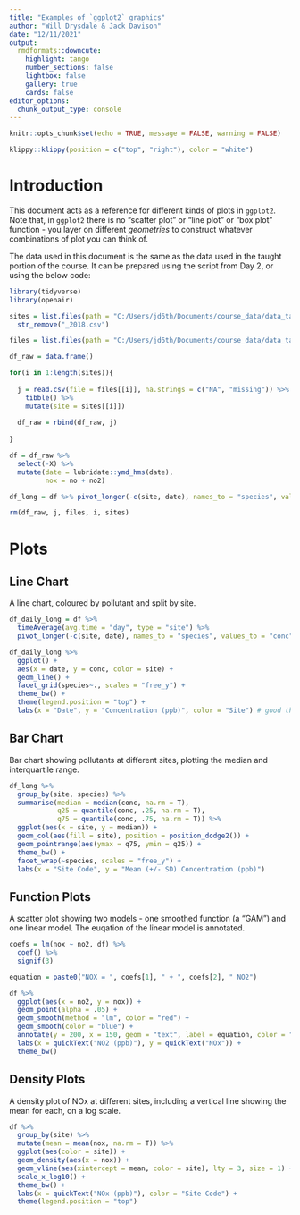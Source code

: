 ```yaml
---
title: "Examples of `ggplot2` graphics"
author: "Will Drysdale & Jack Davison"
date: "12/11/2021"
output:
  rmdformats::downcute:
    highlight: tango
    number_sections: false
    lightbox: false
    gallery: true
    cards: false
editor_options: 
  chunk_output_type: console
---
```


```r
knitr::opts_chunk$set(echo = TRUE, message = FALSE, warning = FALSE)
```

```r
klippy::klippy(position = c("top", "right"), color = "white")
```

# Introduction

This document acts as a reference for different kinds of plots in `ggplot2`. Note that, in `ggplot2` there is no "scatter plot" or "line plot" or "box plot" function - you layer on different *geometries* to construct whatever combinations of plot you can think of.

The data used in this document is the same as the data used in the taught portion of the course. It can be prepared using the script from Day 2, or using the below code:

```r

library(tidyverse)
library(openair)

sites = list.files(path = "C:/Users/jd6th/Documents/course_data/data_taught/data_day_2/", pattern = ".csv") %>% 
  str_remove("_2018.csv")

files = list.files(path = "C:/Users/jd6th/Documents/course_data/data_taught/data_day_2/", pattern = ".csv",full.names = T)

df_raw = data.frame()

for(i in 1:length(sites)){
  
  j = read.csv(file = files[[i]], na.strings = c("NA", "missing")) %>% 
    tibble() %>%
    mutate(site = sites[[i]])
  
  df_raw = rbind(df_raw, j)
  
}

df = df_raw %>%
  select(-X) %>%
  mutate(date = lubridate::ymd_hms(date),
         nox = no + no2)

df_long = df %>% pivot_longer(-c(site, date), names_to = "species", values_to = "conc")

rm(df_raw, j, files, i, sites)

```

# Plots

## Line Chart

A line chart, coloured by pollutant and split by site.

```r
df_daily_long = df %>%
  timeAverage(avg.time = "day", type = "site") %>%
  pivot_longer(-c(site, date), names_to = "species", values_to = "conc")

df_daily_long %>%
  ggplot() +
  aes(x = date, y = conc, color = site) +
  geom_line() +
  facet_grid(species~., scales = "free_y") +
  theme_bw() +
  theme(legend.position = "top") +
  labs(x = "Date", y = "Concentration (ppb)", color = "Site") # good theming
```

## Bar Chart

Bar chart showing pollutants at different sites, plotting the median and interquartile range.

```r
df_long %>%
  group_by(site, species) %>%
  summarise(median = median(conc, na.rm = T),
            q25 = quantile(conc, .25, na.rm = T),
            q75 = quantile(conc, .75, na.rm = T)) %>%
  ggplot(aes(x = site, y = median)) +
  geom_col(aes(fill = site), position = position_dodge2()) +
  geom_pointrange(aes(ymax = q75, ymin = q25)) +
  theme_bw() +
  facet_wrap(~species, scales = "free_y") +
  labs(x = "Site Code", y = "Mean (+/- SD) Concentration (ppb)")
```

## Function Plots

A scatter plot showing two models - one smoothed function (a "GAM") and one linear model. The euqation of the linear model is annotated.

```r
coefs = lm(nox ~ no2, df) %>%
  coef() %>%
  signif(3)

equation = paste0("NOX = ", coefs[1], " + ", coefs[2], " NO2")

df %>%
  ggplot(aes(x = no2, y = nox)) +
  geom_point(alpha = .05) +
  geom_smooth(method = "lm", color = "red") +
  geom_smooth(color = "blue") +
  annotate(y = 200, x = 150, geom = "text", label = equation, color = "red") +
  labs(x = quickText("NO2 (ppb)"), y = quickText("NOx")) +
  theme_bw()

```

## Density Plots

A density plot of NOx at different sites, including a vertical line showing the mean for each, on a log scale.

```r
df %>%
  group_by(site) %>%
  mutate(mean = mean(nox, na.rm = T)) %>%
  ggplot(aes(color = site)) +
  geom_density(aes(x = nox)) +
  geom_vline(aes(xintercept = mean, color = site), lty = 3, size = 1) +
  scale_x_log10() +
  theme_bw() +
  labs(x = quickText("NOx (ppb)"), color = "Site Code") +
  theme(legend.position = "top")
```

